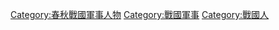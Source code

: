 [[Category:春秋戰國軍事人物|Category:春秋戰國軍事人物]]
[[Category:戰國軍事|Category:戰國軍事]]
[[Category:戰國人|Category:戰國人]]